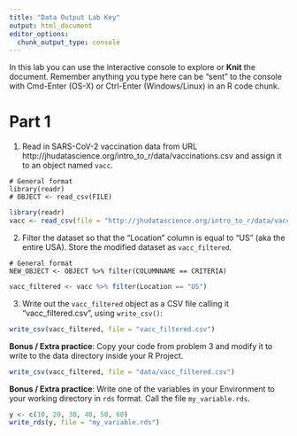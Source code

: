 ```yaml
---
title: "Data Output Lab Key"
output: html_document
editor_options: 
  chunk_output_type: console
---
```


In this lab you can use the interactive console to explore or **Knit** the document. 
Remember anything you type here can be "sent" to the console with Cmd-Enter (OS-X) or Ctrl-Enter (Windows/Linux) in an R code chunk.


# Part 1

1.  Read in SARS-CoV-2 vaccination data from URL 
http://jhudatascience.org/intro_to_r/data/vaccinations.csv
and assign it to an object named `vacc`. 
```
# General format
library(readr)
# OBJECT <- read_csv(FILE)
```
```r
library(readr)
vacc <- read_csv(file = "http://jhudatascience.org/intro_to_r/data/vaccinations.csv")
```


2. Filter the dataset so that the "Location" column is equal to "US" (aka the entire USA). Store the modified dataset as `vacc_filtered`.
```
# General format
NEW_OBJECT <- OBJECT %>% filter(COLUMNNAME == CRITERIA)
```
```r
vacc_filtered <- vacc %>% filter(Location == "US")
```


3. Write out the `vacc_filtered` object as a CSV file calling it "vacc_filtered.csv", using `write_csv()`:
```r
write_csv(vacc_filtered, file = "vacc_filtered.csv")
```


**Bonus / Extra practice**: Copy your code from problem 3 and modify it to write to the data directory inside your R Project.
```r
write_csv(vacc_filtered, file = "data/vacc_filtered.csv")
```


**Bonus / Extra practice**: Write one of the variables in your Environment to your working directory in `rds` format. Call the file `my_variable.rds`.
```r
y <- c(10, 20, 30, 40, 50, 60)
write_rds(y, file = "my_variable.rds")
```
